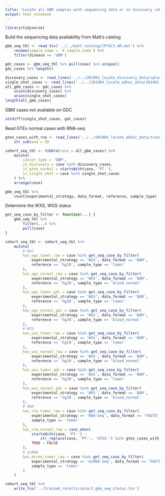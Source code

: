 ```yaml
---
title: "Locate all GBM samples with sequencing data or in discovery cohort"
output: html_notebook
---
```


```r
library(tidyverse)
```

Build the sequencing data availability from Matt's catelog
```r
gbm_seq_tbl <- read_tsv('../../matt_catalog/CPTAC3.AR.dat') %>%
    rename(sample_name = `# sample_name`) %>%
    filter(disease == 'GBM') 
```

```r
gdc_cases <- gbm_seq_tbl %>% pull(case) %>% unique()
gdc_cases %>% length()
```

```r
discovery_cases <- read_lines('../../201901_locate_discovery_data/cptac3_gbm_discovery_samples.list')
single_shot_cases <- read_lines('../../201904_locate_adhoc_data/201901_single_shot_cases.list')
all_gbm_cases <- gdc_cases %>%
    union(discovery_cases) %>%
    union(single_shot_cases)
length(all_gbm_cases)
```

GBM cases not available on GDC
```r
setdiff(single_shot_cases, gdc_cases)
```

Read GTEx normal cases with RNA-seq 
```r
gtex_cases_with_rna <- read_lines('../../201904_locate_adhoc_data/tracked_results/gtex_normal_samples.list') %>%
    str_sub(end = 9)
```



```r
cohort_seq_tbl <- tibble(case = all_gbm_cases) %>%
    mutate(
        cancer_type = 'GBM',
        in_discovery = case %in% discovery_cases,
        is_gtex_normal = startsWith(case, 'PT-'),
        in_single_shot = case %in% single_shot_cases
    ) %>%
    arrange(case)
```

```r
gbm_seq_tbl %>%
    count(experimental_strategy, data_format, reference, sample_type)
```



Determine the WXS, WGS status
```r
get_seq_case_by_filter <- function(...) {
    gbm_seq_tbl %>%
        filter(...) %>%
        pull(case)
}

cohort_seq_tbl <- cohort_seq_tbl %>%
    mutate(
        # WGS
        has_wgs_tumor_raw = case %in% get_seq_case_by_filter(
            experimental_strategy == 'WGS', data_format == 'BAM',
            reference == 'hg19', sample_type == 'tumor'
        ),
        has_wgs_normal_raw = case %in% get_seq_case_by_filter(
            experimental_strategy == 'WGS', data_format == 'BAM',
            reference == 'hg19', sample_type == 'blood_normal'
        ),
        has_wgs_tumor_gdc = case %in% get_seq_case_by_filter(
            experimental_strategy == 'WGS', data_format == 'BAM',
            reference == 'hg38', sample_type == 'tumor'
        ),
        has_wgs_normal_gdc = case %in% get_seq_case_by_filter(
            experimental_strategy == 'WGS', data_format == 'BAM',
            reference == 'hg38', sample_type == 'blood_normal'
        ),
        # WXS
        has_wxs_tumor_raw = case %in% get_seq_case_by_filter(
            experimental_strategy == 'WXS', data_format == 'BAM',
            reference == 'hg19', sample_type == 'tumor'
        ),
        has_wxs_normal_raw = case %in% get_seq_case_by_filter(
            experimental_strategy == 'WXS', data_format == 'BAM',
            reference == 'hg19', sample_type == 'blood_normal'
        ),
        has_wxs_tumor_gdc = case %in% get_seq_case_by_filter(
            experimental_strategy == 'WXS', data_format == 'BAM',
            reference == 'hg38', sample_type == 'tumor'
        ),
        has_wxs_normal_gdc = case %in% get_seq_case_by_filter(
            experimental_strategy == 'WXS', data_format == 'BAM',
            reference == 'hg38', sample_type == 'blood_normal'
        ),
        # RNA 
        has_rna_tumor_raw = case %in% get_seq_case_by_filter(
            experimental_strategy == 'RNA-Seq', data_format == 'FASTQ',
            sample_type == 'tumor'
        ),
        has_rna_normal_raw = case_when(
            startsWith(case, 'PT-') ~ 
                str_replace(case, 'PT-', 'GTEX-') %in% gtex_cases_with_rna,
            TRUE ~ FALSE
        ),
        # miRNA 
        has_mirna_tumor_raw = case %in% get_seq_case_by_filter(
            experimental_strategy == 'miRNA-Seq', data_format == 'FASTQ',
            sample_type == 'tumor'
        )
    )
```

```r
cohort_seq_tbl %>%
    write_tsv('../tracked_results/cptac3_gbm_seq_status.tsv')
```

